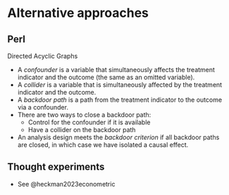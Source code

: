 # Alternative approaches

## Perl

Directed Acyclic Graphs

- A *confounder* is a variable that simultaneously affects the treatment indicator and the outcome (the same as an omitted variable).
- A *collider* is a variable that is simultaneously affected by the treatment indicator and the outcome.
- A *backdoor path* is a path from the treatment indicator to the outcome via a confounder.
- There are two ways to close a backdoor path:
  - Control for the confounder if it is available
  - Have a collider on the backdoor path
- An analysis design meets the *backdoor criterion* if all backdoor paths are closed, in which case we have isolated a causal effect.


## Thought experiments

- See @heckman2023econometric